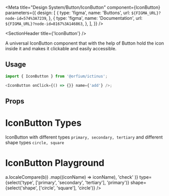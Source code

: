 
<Meta
  title="Design System/Button/IconButton"
  component={IconButton}
  parameters={{
    design: [
      {
        type: 'figma',
        name: 'Buttons',
        url: `${FIGMA_URL}?node-id=574%3A7239`,
      },
      {
        type: 'figma',
        name: 'Documentation',
        url: `${FIGMA_URL}?node-id=8167%3A146863`,
      },
    ],
  }}
/>

<SectionHeader title={'IconButton'} />

A universal IconButton component that with the help of Button hold the icon inside it and makes it clickable and easily accessible.

## Usage

```js
import { IconButton } from '@orfium/ictinus';

<IconButton onClick={() => {}} name={'add'} />;
```

## Props

<ArgsTable of={IconButton} />

# IconButton Types

IconButton with different types `primary, secondary, tertiary` and different shape types `circle, square`

<Canvas>
  <Story name="IconButton Types">
    <Stack>
      <IconButton name="dotsVertical" />
      <IconButton name="dotsVertical" type="secondary" />
      <IconButton name="dotsVertical" type="tertiary" />
    </Stack>
    <Stack>
      <IconButton name="dotsVertical" shape="square" />
      <IconButton name="dotsVertical" type="secondary" shape="square" />
      <IconButton name="dotsVertical" type="tertiary" shape="square" />
    </Stack>
  </Story>
</Canvas>

# IconButton Playground

<Canvas>
  <Story name="IconButton Playground">
    <Stack>
      <IconButton
        name={select(
          'name',
          Object.keys(iconSelector)
            .sort((a, b) => a.localeCompare(b))
            .map((iconName) => iconName),
          'check'
        )}
        type={select('type', ['primary', 'secondary', 'tertiary'], 'primary')}
        shape={select('shape', ['circle', 'square'], 'circle')}
      />
    </Stack>
  </Story>
</Canvas>
